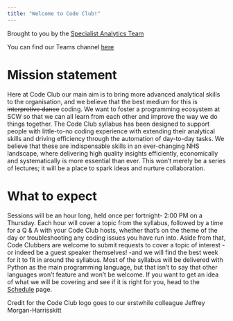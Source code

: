 ```yaml
---
title: "Welcome to Code Club!"
---
```


Brought to you by the [Specialist Analytics Team](mailto:scwcsu.analytics.specialist@nhs.net)

You can find our Teams channel [here](https://teams.microsoft.com/l/channel/19%3Ade1e6d9a00c94b7ea473b8ab34546c14%40thread.tacv2/General?groupId=38d3487e-3bc5-4d3c-a710-5a9e895ab03d&tenantId=37c354b2-85b0-47f5-b222-07b48d774ee3)

# Mission statement
Here at Code Club our main aim is to bring more advanced analytical skills to the organisation, and we believe that the best medium for this is ~~interpretive dance~~ coding. We want to foster a programming ecosystem at SCW so that we can all learn from each other and improve the way we do things together. The Code Club syllabus has been designed to support people with little-to-no coding experience with extending their analytical skills and driving efficiency through the automation of day-to-day tasks. We believe that these are indispensable skills in an ever-changing NHS landscape, where delivering high quality insights efficiently, economically and systematically is more essential than ever. This won't merely be a series of lectures; it will be a place to spark ideas and nurture collaboration.

# What to expect
Sessions will be an hour long, held once per fortnight- 2:00 PM on a Thursday. Each hour will cover a topic from the syllabus, followed by a time for a Q & A with your Code Club hosts, whether that's on the theme of the day or troubleshooting any coding issues you have run into. Aside from that, Code Clubbers are welcome to submit requests to cover a topic of interest -or indeed be a guest speaker themselves! -and we will find the best week for it to fit in around the syllabus. Most of the syllabus will be delivered with Python as the main programming language, but that isn’t to say that other languages won’t feature and won’t be welcome. If you want to get an idea of what we will be covering and see if it is right for you, head to the [Schedule](/schedule.html) page.

Credit for the Code Club logo goes to our erstwhile colleague Jeffrey Morgan-Harrisskitt